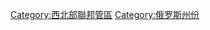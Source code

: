 {{Commonscat|Murmansk Oblast}}

[[Category:西北部聯邦管區|Category:西北部聯邦管區]]
[[Category:俄罗斯州份|Category:俄罗斯州份]]